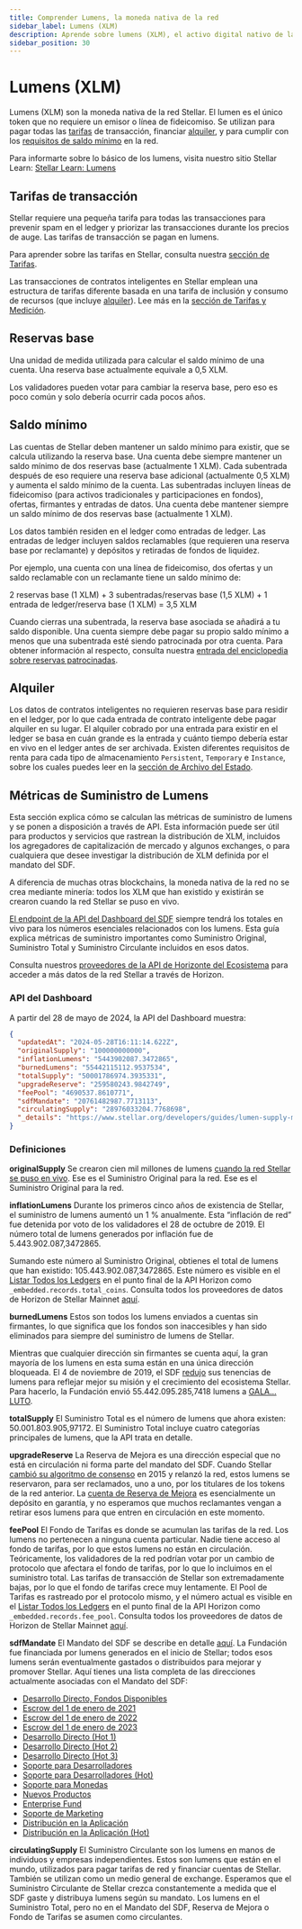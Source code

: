 ```yaml
---
title: Comprender Lumens, la moneda nativa de la red
sidebar_label: Lumens (XLM)
description: Aprende sobre lumens (XLM), el activo digital nativo de la red Stellar. Entiende su papel en las transacciones, las tarifas de la red y el alquiler de contratos inteligentes.
sidebar_position: 30
---
```


# Lumens (XLM)

Lumens (XLM) son la moneda nativa de la red Stellar. El lumen es el único token que no requiere un emisor o línea de fideicomiso. Se utilizan para pagar todas las [tarifas](#transaction-fees) de transacción, financiar [alquiler](./fees-resource-limits-metering.mdx#resource-fee), y para cumplir con los [requisitos de saldo mínimo](stellar-data-structures/accounts.mdx#base-reserves-and-subentries) en la red.

Para informarte sobre lo básico de los lumens, visita nuestro sitio Stellar Learn: [Stellar Learn: Lumens](https://www.stellar.org/lumens)

## Tarifas de transacción

Stellar requiere una pequeña tarifa para todas las transacciones para prevenir spam en el ledger y priorizar las transacciones durante los precios de auge. Las tarifas de transacción se pagan en lumens.

Para aprender sobre las tarifas en Stellar, consulta nuestra [sección de Tarifas](./fees-resource-limits-metering.mdx).

Las transacciones de contratos inteligentes en Stellar emplean una estructura de tarifas diferente basada en una tarifa de inclusión y consumo de recursos (que incluye [alquiler](#rent)). Lee más en la [sección de Tarifas y Medición](./fees-resource-limits-metering.mdx).

## Reservas base

Una unidad de medida utilizada para calcular el saldo mínimo de una cuenta. Una reserva base actualmente equivale a 0,5 XLM.

Los validadores pueden votar para cambiar la reserva base, pero eso es poco común y solo debería ocurrir cada pocos años.

## Saldo mínimo

Las cuentas de Stellar deben mantener un saldo mínimo para existir, que se calcula utilizando la reserva base. Una cuenta debe siempre mantener un saldo mínimo de dos reservas base (actualmente 1 XLM). Cada subentrada después de eso requiere una reserva base adicional (actualmente 0,5 XLM) y aumenta el saldo mínimo de la cuenta. Las subentradas incluyen líneas de fideicomiso (para activos tradicionales y participaciones en fondos), ofertas, firmantes y entradas de datos. Una cuenta debe mantener siempre un saldo mínimo de dos reservas base (actualmente 1 XLM).

Los datos también residen en el ledger como entradas de ledger. Las entradas de ledger incluyen saldos reclamables (que requieren una reserva base por reclamante) y depósitos y retiradas de fondos de liquidez.

Por ejemplo, una cuenta con una línea de fideicomiso, dos ofertas y un saldo reclamable con un reclamante tiene un saldo mínimo de:

2 reservas base (1 XLM) + 3 subentradas/reservas base (1,5 XLM) + 1 entrada de ledger/reserva base (1 XLM) = 3,5 XLM

Cuando cierras una subentrada, la reserva base asociada se añadirá a tu saldo disponible. Una cuenta siempre debe pagar su propio saldo mínimo a menos que una subentrada esté siendo patrocinada por otra cuenta. Para obtener información al respecto, consulta nuestra [entrada del enciclopedia sobre reservas patrocinadas](../../build/guides/transactions/sponsored-reserves.mdx).

## Alquiler

Los datos de contratos inteligentes no requieren reservas base para residir en el ledger, por lo que cada entrada de contrato inteligente debe pagar alquiler en su lugar. El alquiler cobrado por una entrada para existir en el ledger se basa en cuán grande es la entrada y cuánto tiempo debería estar en vivo en el ledger antes de ser archivada. Existen diferentes requisitos de renta para cada tipo de almacenamiento `Persistent`, `Temporary` e `Instance`, sobre los cuales puedes leer en la [sección de Archivo del Estado](../fundamentals/contract-development/storage/state-archival.mdx).

## Métricas de Suministro de Lumens


Esta sección explica cómo se calculan las métricas de suministro de lumens y se ponen a disposición a través de API. Esta información puede ser útil para productos y servicios que rastrean la distribución de XLM, incluidos los agregadores de capitalización de mercado y algunos exchanges, o para cualquiera que desee investigar la distribución de XLM definida por el mandato del SDF.

A diferencia de muchas otras blockchains, la moneda nativa de la red no se crea mediante minería: todos los XLM que han existido y existirán se crearon cuando la red Stellar se puso en vivo.

[El endpoint de la API del Dashboard del SDF](https://dashboard.stellar.org/api/v2/lumens) siempre tendrá los totales en vivo para los números esenciales relacionados con los lumens. Esta guía explica métricas de suministro importantes como Suministro Original, Suministro Total y Suministro Circulante incluidos en esos datos.

Consulta nuestros [proveedores de la API de Horizonte del Ecosistema](../../data/apis/api-providers.mdx) para acceder a más datos de la red Stellar a través de Horizon.

### API del Dashboard

A partir del 28 de mayo de 2024, la API del Dashboard muestra:

<CodeExample>

```json
{
  "updatedAt": "2024-05-28T16:11:14.622Z",
  "originalSupply": "100000000000",
  "inflationLumens": "5443902087.3472865",
  "burnedLumens": "55442115112.9537534",
  "totalSupply": "50001786974.3935331",
  "upgradeReserve": "259580243.9842749",
  "feePool": "4690537.8610771",
  "sdfMandate": "20761482987.7713113",
  "circulatingSupply": "28976033204.7768698",
  "_details": "https://www.stellar.org/developers/guides/lumen-supply-metrics.html"
}
```

</CodeExample>

### Definiciones

**originalSupply** Se crearon cien mil millones de lumens [cuando la red Stellar se puso en vivo](https://stellar.expert/explorer/public/ledger/2). Ese es el Suministro Original para la red. Ese es el Suministro Original para la red.

**inflationLumens** Durante los primeros cinco años de existencia de Stellar, el suministro de lumens aumentó un 1 % anualmente. Esta “inflación de red” fue detenida por voto de los validadores el 28 de octubre de 2019. El número total de lumens generados por inflación fue de 5.443.902.087,3472865.

Sumando este número al Suministro Original, obtienes el total de lumens que han existido: 105.443.902.087,3472865. Este número es visible en el [Listar Todos los Ledgers](../../data/apis/horizon/api-reference/list-all-ledgers.api.mdx) en el punto final de la API Horizon como `_embedded.records.total_coins`. Consulta todos los proveedores de datos de Horizon de Stellar Mainnet [aquí](../../data/apis/api-providers.mdx).

**burnedLumens** Estos son todos los lumens enviados a cuentas sin firmantes, lo que significa que los fondos son inaccesibles y han sido eliminados para siempre del suministro de lumens de Stellar.

Mientras que cualquier dirección sin firmantes se cuenta aquí, la gran mayoría de los lumens en esta suma están en una única dirección bloqueada. El 4 de noviembre de 2019, el SDF [redujo](https://www.stellar.org/blog/sdfs-next-steps/) sus tenencias de lumens para reflejar mejor su misión y el crecimiento del ecosistema Stellar. Para hacerlo, la Fundación envió 55.442.095.285,7418 lumens a [GALA…LUTO](https://stellar.expert/explorer/public/account/GALAXYVOIDAOPZTDLHILAJQKCVVFMD4IKLXLSZV5YHO7VY74IWZILUTO).

**totalSupply** El Suministro Total es el número de lumens que ahora existen: 50.001.803.905,97172. El Suministro Total incluye cuatro categorías principales de lumens, que la API trata en detalle.

**upgradeReserve** La Reserva de Mejora es una dirección especial que no está en circulación ni forma parte del mandato del SDF. Cuando Stellar [cambió su algoritmo de consenso](https://www.stellar.org/blog/upgraded-network-is-here/) en 2015 y relanzó la red, estos lumens se reservaron, para ser reclamados, uno a uno, por los titulares de los tokens de la red anterior. La [cuenta de Reserva de Mejora](https://stellar.expert/explorer/public/account/GBEZOC5U4TVH7ZY5N3FLYHTCZSI6VFGTULG7PBITLF5ZEBPJXFT46YZM) es esencialmente un depósito en garantía, y no esperamos que muchos reclamantes vengan a retirar esos lumens para que entren en circulación en este momento.

**feePool** El Fondo de Tarifas es donde se acumulan las tarifas de la red. Los lumens no pertenecen a ninguna cuenta particular. Nadie tiene acceso al fondo de tarifas, por lo que estos lumens no están en circulación. Teóricamente, los validadores de la red podrían votar por un cambio de protocolo que afectara el fondo de tarifas, por lo que lo incluimos en el suministro total. Las tarifas de transacción de Stellar son extremadamente bajas, por lo que el fondo de tarifas crece muy lentamente. El Pool de Tarifas es rastreado por el protocolo mismo, y el número actual es visible en el [Listar Todos los Ledgers](../../data/apis/horizon/api-reference/list-all-ledgers.api.mdx) en el punto final de la API Horizon como `_embedded.records.fee_pool`. Consulta todos los proveedores de datos de Horizon de Stellar Mainnet [aquí](../../data/apis/api-providers.mdx).

**sdfMandate** El Mandato del SDF se describe en detalle [aquí](https://www.stellar.org/foundation/mandate). La Fundación fue financiada por lumens generados en el inicio de Stellar; todos esos lumens serán eventualmente gastados o distribuidos para mejorar y promover Stellar. Aquí tienes una lista completa de las direcciones actualmente asociadas con el Mandato del SDF:

- [Desarrollo Directo, Fondos Disponibles](https://stellar.expert/explorer/public/account/GB6NVEN5HSUBKMYCE5ZOWSK5K23TBWRUQLZY3KNMXUZ3AQ2ESC4MY4AQ)
- [Escrow del 1 de enero de 2021](https://stellar.expert/explorer/public/account/GBA6XT7YBQOERXT656T74LYUVJ6MEIOC5EUETGAQNHQHEPUFPKCW5GYM)
- [Escrow del 1 de enero de 2022](https://stellar.expert/explorer/public/account/GD2D6JG6D3V52ZMPIYSVHYFKVNIMXGYVLYJQ3HYHG5YDPGJ3DCRGPLTP)
- [Escrow del 1 de enero de 2023](https://stellar.expert/explorer/public/account/GA2VRL65L3ZFEDDJ357RGI3MAOKPJZ2Z3IJTPSC24I4KDTNFSVEQURRA)
- [Desarrollo Directo (Hot 1)](https://stellar.expert/explorer/public/account/GCEZYB47RSSSR6RMHQDTBWL4L6RY5CY2SPJU3QHP3YPB6ALPVRLPN7OQ)
- [Desarrollo Directo (Hot 2)](https://stellar.expert/explorer/public/account/GATL3ETTZ3XDGFXX2ELPIKCZL7S5D2HY3VK4T7LRPD6DW5JOLAEZSZBA)
- [Desarrollo Directo (Hot 3)](https://stellar.expert/explorer/public/account/GCVLWV5B3L3YE6DSCCMHLCK7QIB365NYOLQLW3ZKHI5XINNMRLJ6YHVX)
- [Soporte para Desarrolladores](https://stellar.expert/explorer/public/account/GCVJDBALC2RQFLD2HYGQGWNFZBCOD2CPOTN3LE7FWRZ44H2WRAVZLFCU)
- [Soporte para Desarrolladores (Hot)](https://stellar.expert/explorer/public/account/GCKJZ2YVECFGLUDJ5T7NZMJPPWERBNYHCXT2MZPXKELFHUSYQR5TVHJQ)
- [Soporte para Monedas](https://stellar.expert/explorer/public/account/GAMGGUQKKJ637ILVDOSCT5X7HYSZDUPGXSUW67B2UKMG2HEN5TPWN3LQ)
- [Nuevos Productos](https://stellar.expert/explorer/public/account/GCPWKVQNLDPD4RNP5CAXME4BEDTKSSYRR4MMEL4KG65NEGCOGNJW7QI2)
- [Enterprise Fund](https://stellar.expert/explorer/public/account/GDUY7J7A33TQWOSOQGDO776GGLM3UQERL4J3SPT56F6YS4ID7MLDERI4)
- [Soporte de Marketing](https://stellar.expert/explorer/public/account/GBEVKAYIPWC5AQT6D4N7FC3XGKRRBMPCAMTO3QZWMHHACLHTMAHAM2TP)
- [Distribución en la Aplicación](https://stellar.expert/explorer/public/account/GDKIJJIKXLOM2NRMPNQZUUYK24ZPVFC6426GZAEP3KUK6KEJLACCWNMX)
- [Distribución en la Aplicación (Hot)](https://stellar.expert/explorer/public/account/GAX3BRBNB5WTJ2GNEFFH7A4CZKT2FORYABDDBZR5FIIT3P7FLS2EFOZZ)

**circulatingSupply** El Suministro Circulante son los lumens en manos de individuos y empresas independientes. Estos son lumens que están en el mundo, utilizados para pagar tarifas de red y financiar cuentas de Stellar. También se utilizan como un medio general de exchange. Esperamos que el Suministro Circulante de Stellar crezca constantemente a medida que el SDF gaste y distribuya lumens según su mandato. Los lumens en el Suministro Total, pero no en el Mandato del SDF, Reserva de Mejora o Fondo de Tarifas se asumen como circulantes.
